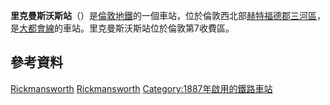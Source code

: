 {{expand|time=2016-02-29T15:59:37+00:00}}
{{Infobox London station
| name = 里克曼斯沃斯<br />Rickmansworth
| railcode=RIC
| image_name=Rickmansworth station building.JPG
| manager = [[倫敦地鐵|倫敦地鐵]]
| fare_zone = 7
| locale = [[里克曼斯沃斯|里克曼斯沃斯]]
| borough = [[赫特福德郡|赫特福德郡]][[三河區|三河區]]
| events1 = 啟用
| years1= 1887年
| events2 = 關閉貨場
| years2= 1996年11月14日
| symbol=underground
| symbol2=rail
| platforms= 2
<!--| tubeexits06 = 1.654
| tubeexits07 = {{increase}} 1.869
| tubeexits08 = {{increase}} 1.900
| tubeexits09 = {{increase}} 1.904-->
| railexits0607 = 0.277
| railexits0708 = {{decrease}} 0.203
| railexits0809 = {{decrease}} 0.152
| railexits0910 = {{increase}} 0.286
| railexits1011 = {{increase}} 0.664
| railexits1112 = {{increase}} 0.735
| railexits1213 = {{decrease}} 0.734
| railexits1314 = {{increase}} 0.807
| latitude=51.64027
| longitude= -0.47333
| map_type=Hertfordshire
| access        = yes
| access_note   = （只限南行）<ref>{{citation step free tube map}}</ref>}}
'''里克曼斯沃斯站'''（{{lang-en|Rickmansworth station}}）是[[倫敦地鐵|倫敦地鐵]]的一個車站，位於倫敦西北部[[赫特福德郡|赫特福德郡]][[三河區|三河區]]，是[[大都會線|大都會線]]的車站。里克曼斯沃斯站位於倫敦第7收費區。

==參考資料==
{{Reflist}}

{{commons category|Rickmansworth station}}

{{倫敦地鐵大都會線}}

[[Category:大都會線車站|Rickmansworth]]
[[Category:赫特福德郡鐵路車站|Rickmansworth]]
[[Category:1887年啟用的鐵路車站|Category:1887年啟用的鐵路車站]]